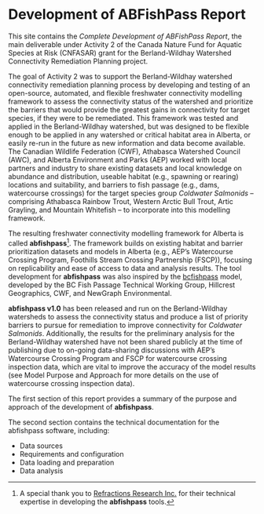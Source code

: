 # Development of ABFishPass Report {.unnumbered}

This site contains the *Complete Development of ABFishPass Report*, the main deliverable under Activity 2 of the Canada Nature Fund for Aquatic Species at Risk (CNFASAR) grant for the Berland-Wildhay Watershed Connectivity Remediation Planning project.

The goal of Activity 2 was to support the Berland-Wildhay watershed connectivity remediation planning process by developing and testing of an open-source, automated, and flexible freshwater connectivity modelling framework to assess the connectivity status of the watershed and prioritize the barriers that would provide the greatest gains in connectivity for target species, if they were to be remediated. This framework was tested and applied in the Berland-Wildhay watershed, but was designed to be flexible enough to be applied in any watershed or critical habitat area in Alberta, or easily re-run in the future as new information and data become available. The Canadian Wildlife Federation (CWF), Athabasca Watershed Council (AWC), and Alberta Environment and Parks (AEP) worked with local partners and industry to share existing datasets and local knowledge on abundance and distribution, useable habitat (e.g., spawning or rearing) locations and suitability, and barriers to fish passage (e.g., dams, watercourse crossings) for the target species group *Coldwater Salmonids* -- comprising Athabasca Rainbow Trout, Western Arctic Bull Trout, Artic Grayling, and Mountain Whitefish -- to incorporate into this modelling framework.

The resulting freshwater connectivity modelling framework for Alberta is called **abfishpass**[^1]. The framework builds on existing habitat and barrier prioritization datasets and models in Alberta (e.g., AEP's Watercourse Crossing Program, Foothills Stream Crossing Partnership (FSCP)), focusing on replicability and ease of access to data and analysis results. The tool development for **abfishpass** was also inspired by the [bcfishpass](https://github.com/smnorris/bcfishpass) model, developed by the BC Fish Passage Technical Working Group, Hillcrest Geographics, CWF, and NewGraph Environmental.

**abfishpass v1.0** has been released and run on the Berland-Wildhay watersheds to assess the connectivity status and produce a list of priority barriers to pursue for remediation to improve connectivity for *Coldwater Salmonids*. Additionally, the results for the preliminary analysis for the Berland-Wildhay watershed have not been shared publicly at the time of publishing due to on-going data-sharing discussions with AEP's Watercourse Crossing Program and FSCP for watercourse crossing inspection data, which are vital to improve the accuracy of the model results (see Model Purpose and Approach for more details on the use of watercourse crossing inspection data).

The first section of this report provides a summary of the purpose and approach of the development of **abfishpass**.

The second section contains the technical documentation for the abfishpass software, including:

- Data sources
- Requirements and configuration
- Data loading and preparation
- Data analysis

[^1]: A special thank you to [Refractions Research Inc.](http://www.refractions.net/) for their technical expertise in developing the **abfishpass** tools.